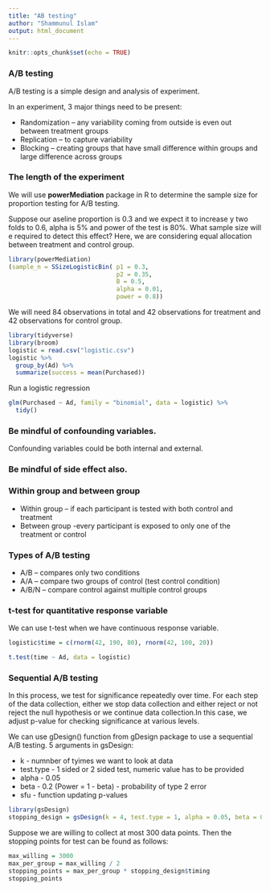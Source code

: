 ```yaml
---
title: "AB testing"
author: "Shammunul Islam"
output: html_document
---
```


```r
knitr::opts_chunk$set(echo = TRUE)
```

### A/B testing

A/B testing is a simple design and analysis of experiment. 

In an experiment, 3 major things need to be present:

* Randomization -- any variability coming from outside is even out between treatment groups
* Replication -- to capture variability
* Blocking -- creating groups that have small difference within groups and large difference across groups

### The length of the experiment

We will use **powerMediation** package in R to determine the sample size for proportion testing for A/B testing. 

Suppose our aseline proportion is 0.3 and we expect it to increase y two folds to 0.6, alpha is 5% and power of the test is 80%. What sample size will e required to detect this effect? Here, we are considering equal allocation between treatment and control group.

```r
library(powerMediation)
(sample_n = SSizeLogisticBin( p1 = 0.3,
                              p2 = 0.35,
                              B = 0.5,
                              alpha = 0.01,
                              power = 0.8))
```

We will need 84 observations in total and 42 observations for treatment and 42 observations for control group.

```r
library(tidyverse)
library(broom)
logistic = read.csv("logistic.csv")
logistic %>%
  group_by(Ad) %>%
  summarize(success = mean(Purchased))
```

Run a logistic regression

```r
glm(Purchased ~ Ad, family = "binomial", data = logistic) %>%
  tidy()
```

### Be mindful of confounding variables.

Confounding variables could be both internal and external.

### Be mindful of side effect also.

### Within group and between group

* Within group -- if each participant is tested with both control and treatment
* Between group -every participant is exposed to only one of the treatment or control


### Types of A/B testing

* A/B -- compares only two conditions
* A/A -- compare two groups of control (test control condition)
* A/B/N -- compare control against multiple control groups

### t-test for quantitative response variable 

We can use t-test when we have continuous response variable.

```r
logistic$time = c(rnorm(42, 190, 80), rnorm(42, 100, 20))
```

```r
t.test(time ~ Ad, data = logistic)
```

### Sequential A/B testing

In this process, we test for significance repeatedly over time. For each step of the data collection, either we stop data collection and either reject or not reject the null hypothesis or we continue data collection.In this case, we adjust p-value for checking significance at various levels. 

We can use gDesign() function from gDesign package to use a sequential A/B testing.  5 arguments in gsDesign:

* k - numnber of tyimes we want to look at data 
* test.type - 1 sided or 2 sided test, numeric value has to be provided 
* alpha - 0.05 
* beta - 0.2 (Power = 1 - beta) - probability of type 2 error 
* sfu - function updating p-values

```r
library(gsDesign)
stopping_design = gsDesign(k = 4, test.type = 1, alpha = 0.05, beta = 0.2, sfu = "Pocock")
```

Suppose we are willing to collect at most 300 data points. Then the stopping points for test can be found as follows:

```r
max_willing = 3000
max_per_group = max_willing / 2
stopping_points = max_per_group * stopping_design$timing
stopping_points
```



